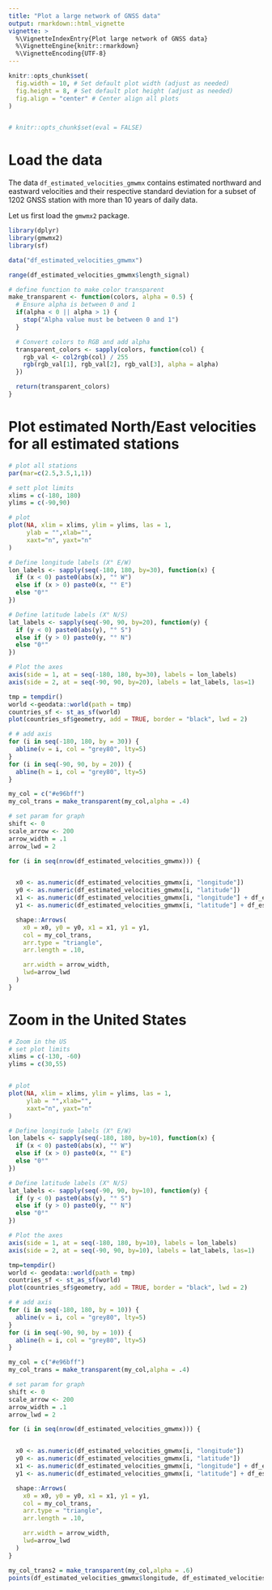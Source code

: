```yaml
---
title: "Plot a large network of GNSS data"
output: rmarkdown::html_vignette
vignette: >
  %\VignetteIndexEntry{Plot large network of GNSS data}
  %\VignetteEngine{knitr::rmarkdown}
  %\VignetteEncoding{UTF-8}
---
```


```r
knitr::opts_chunk$set(
  fig.width = 10, # Set default plot width (adjust as needed)
  fig.height = 8, # Set default plot height (adjust as needed)
  fig.align = "center" # Center align all plots
)


# knitr::opts_chunk$set(eval = FALSE)

```


# Load the data

The data `df_estimated_velocities_gmwmx` contains estimated northward and eastward velocities and their respective standard deviation for a subset of 1202 GNSS station with more than 10 years of daily data.


Let us first load the `gmwmx2` package.
```r
library(dplyr)
library(gmwmx2)
library(sf)
```


```r
data("df_estimated_velocities_gmwmx")
```

```r
range(df_estimated_velocities_gmwmx$length_signal)
```

```r
# define function to make color transparent
make_transparent <- function(colors, alpha = 0.5) {
  # Ensure alpha is between 0 and 1
  if(alpha < 0 || alpha > 1) {
    stop("Alpha value must be between 0 and 1")
  }

  # Convert colors to RGB and add alpha
  transparent_colors <- sapply(colors, function(col) {
    rgb_val <- col2rgb(col) / 255
    rgb(rgb_val[1], rgb_val[2], rgb_val[3], alpha = alpha)
  })

  return(transparent_colors)
}
```


# Plot estimated North/East velocities for all estimated stations 
```r
# plot all stations
par(mar=c(2.5,3.5,1,1))

# sett plot limits
xlims = c(-180, 180)
ylims = c(-90,90)

# plot
plot(NA, xlim = xlims, ylim = ylims, las = 1,
     ylab = "",xlab="",
     xaxt="n", yaxt="n"
)

# Define longitude labels (X° E/W)
lon_labels <- sapply(seq(-180, 180, by=30), function(x) {
  if (x < 0) paste0(abs(x), "° W")
  else if (x > 0) paste0(x, "° E")
  else "0°"
})

# Define latitude labels (X° N/S)
lat_labels <- sapply(seq(-90, 90, by=20), function(y) {
  if (y < 0) paste0(abs(y), "° S")
  else if (y > 0) paste0(y, "° N")
  else "0°"
})

# Plot the axes
axis(side = 1, at = seq(-180, 180, by=30), labels = lon_labels)
axis(side = 2, at = seq(-90, 90, by=20), labels = lat_labels, las=1)

tmp = tempdir()
world <-geodata::world(path = tmp)
countries_sf <- st_as_sf(world)
plot(countries_sf$geometry, add = TRUE, border = "black", lwd = 2)

# # add axis
for (i in seq(-180, 180, by = 30)) {
  abline(v = i, col = "grey80", lty=5)
}
for (i in seq(-90, 90, by = 20)) {
  abline(h = i, col = "grey80", lty=5)
}

my_col = c("#e96bff")
my_col_trans = make_transparent(my_col,alpha = .4)

# set param for graph
shift <- 0
scale_arrow <- 200
arrow_width = .1
arrow_lwd = 2

for (i in seq(nrow(df_estimated_velocities_gmwmx))) {


  x0 <- as.numeric(df_estimated_velocities_gmwmx[i, "longitude"])
  y0 <- as.numeric(df_estimated_velocities_gmwmx[i, "latitude"])
  x1 <- as.numeric(df_estimated_velocities_gmwmx[i, "longitude"] + df_estimated_velocities_gmwmx[i, "estimated_trend_E_scaled"] * scale_arrow)
  y1 <- as.numeric(df_estimated_velocities_gmwmx[i, "latitude"] + df_estimated_velocities_gmwmx[i, "estimated_trend_N_scaled"] * scale_arrow)

  shape::Arrows(
    x0 = x0, y0 = y0, x1 = x1, y1 = y1,
    col = my_col_trans,
    arr.type = "triangle",
    arr.length = .10,

    arr.width = arrow_width,
    lwd=arrow_lwd
  )
}
```

# Zoom in the United States
```r
# Zoom in the US
# set plot limits
xlims = c(-130, -60)
ylims = c(30,55)


# plot
plot(NA, xlim = xlims, ylim = ylims, las = 1,
     ylab = "",xlab="",
     xaxt="n", yaxt="n"
)

# Define longitude labels (X° E/W)
lon_labels <- sapply(seq(-180, 180, by=10), function(x) {
  if (x < 0) paste0(abs(x), "° W")
  else if (x > 0) paste0(x, "° E")
  else "0°"
})

# Define latitude labels (X° N/S)
lat_labels <- sapply(seq(-90, 90, by=10), function(y) {
  if (y < 0) paste0(abs(y), "° S")
  else if (y > 0) paste0(y, "° N")
  else "0°"
})

# Plot the axes
axis(side = 1, at = seq(-180, 180, by=10), labels = lon_labels)
axis(side = 2, at = seq(-90, 90, by=10), labels = lat_labels, las=1)

tmp=tempdir()
world <- geodata::world(path = tmp)
countries_sf <- st_as_sf(world)
plot(countries_sf$geometry, add = TRUE, border = "black", lwd = 2)

# # add axis
for (i in seq(-180, 180, by = 10)) {
  abline(v = i, col = "grey80", lty=5)
}
for (i in seq(-90, 90, by = 10)) {
  abline(h = i, col = "grey80", lty=5)
}

my_col = c("#e96bff")
my_col_trans = make_transparent(my_col,alpha = .4)

# set param for graph
shift <- 0
scale_arrow <- 200
arrow_width = .1
arrow_lwd = 2

for (i in seq(nrow(df_estimated_velocities_gmwmx))) {


  x0 <- as.numeric(df_estimated_velocities_gmwmx[i, "longitude"])
  y0 <- as.numeric(df_estimated_velocities_gmwmx[i, "latitude"])
  x1 <- as.numeric(df_estimated_velocities_gmwmx[i, "longitude"] + df_estimated_velocities_gmwmx[i, "estimated_trend_E_scaled"] * scale_arrow)
  y1 <- as.numeric(df_estimated_velocities_gmwmx[i, "latitude"] + df_estimated_velocities_gmwmx[i, "estimated_trend_N_scaled"] * scale_arrow)

  shape::Arrows(
    x0 = x0, y0 = y0, x1 = x1, y1 = y1,
    col = my_col_trans,
    arr.type = "triangle",
    arr.length = .10,

    arr.width = arrow_width,
    lwd=arrow_lwd
  )
}

my_col_trans2 = make_transparent(my_col,alpha = .6)
points(df_estimated_velocities_gmwmx$longitude, df_estimated_velocities_gmwmx$latitude, pch=16, col=my_col_trans2)

```

